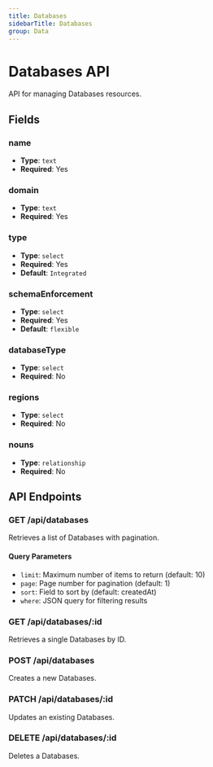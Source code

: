 ```yaml
---
title: Databases
sidebarTitle: Databases
group: Data
---
```


# Databases API

API for managing Databases resources.

## Fields

### name

- **Type**: `text`
- **Required**: Yes




### domain

- **Type**: `text`
- **Required**: Yes




### type

- **Type**: `select`
- **Required**: Yes
- **Default**: `Integrated`



### schemaEnforcement

- **Type**: `select`
- **Required**: Yes
- **Default**: `flexible`



### databaseType

- **Type**: `select`
- **Required**: No




### regions

- **Type**: `select`
- **Required**: No




### nouns

- **Type**: `relationship`
- **Required**: No





## API Endpoints

### GET /api/databases
Retrieves a list of Databases with pagination.

#### Query Parameters
- `limit`: Maximum number of items to return (default: 10)
- `page`: Page number for pagination (default: 1)
- `sort`: Field to sort by (default: createdAt)
- `where`: JSON query for filtering results

### GET /api/databases/:id
Retrieves a single Databases by ID.

### POST /api/databases
Creates a new Databases.

### PATCH /api/databases/:id
Updates an existing Databases.

### DELETE /api/databases/:id
Deletes a Databases.

